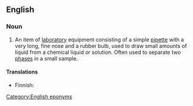 ==English==
{{wikipedia}}

===Noun===
{{en-noun|sg=Pasteur [[pipette]]}}

# {{context|chemistry}} An item of [[laboratory]] equipment consisting of a simple [[pipette]] with a very long, fine nose and a rubber bulb, used to draw small amounts of liquid from a chemical liquid or solution. Often used to separate two [[phases]] in a small sample.

====Translations====
{{trans-top}}
* Finnish: {{t|fi|pasteur-pipetti}}
{{trans-mid}}
{{trans-bottom}}

[[Category:English eponyms]]